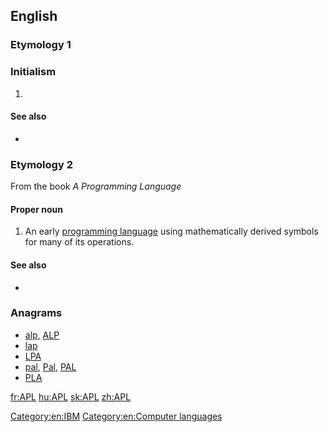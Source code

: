 {{slim-wikipedia|APL (disambiguation)}}
==English==

===Etymology 1===

===Initialism===
{{en-initialism}}

# {{initialism of|Acute [[promyelocytic]] [[leukemia]]}}

====See also====
* {{pedia|Acute promyelocytic leukemia}}

===Etymology 2===
From the book ''A Programming Language''

====Proper noun====
{{en-proper noun}}

# {{context|computing|lang=en}} An early [[programming language]] using mathematically derived symbols for many of its operations.

====See also====
* {{pedia|APL (programming language)|APL}}

===Anagrams===
* [[alp#English|alp]], [[ALP#English|ALP]]
* [[lap#English|lap]]
* [[LPA#English|LPA]]
* [[pal#English|pal]], [[Pal#English|Pal]], [[PAL#English|PAL]]
* [[PLA#English|PLA]]

[[Category:en:IBM]]
[[Category:en:Computer languages]]

[[fr:APL]]
[[hu:APL]]
[[sk:APL]]
[[zh:APL]]
